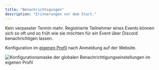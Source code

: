 ```yaml
---
title: "Benachrichtigungen"
description: "Erinnerungen vor dem Start."
---
```


Kein verpasster Termin mehr. Registrierte Teilnehmer eines Events können sich so oft und so früh wie sie möchten für ein Event über Discord benachrichtigen lassen.

Konfiguration im [eigenen Profil](https://slotbot.de/profile/me) nach Anmeldung auf der Website.

![Konfigurationsmaske der globalen Benachrichtigungseinstellungen im eigenen Profil](/images/integrationen/discord/benachrichtigungen/Slotbot-DE-Notifications.png)
